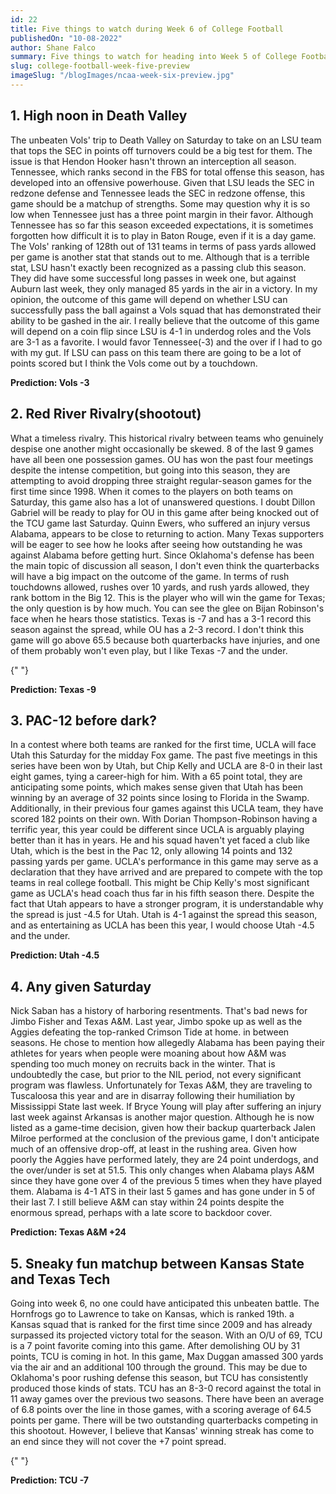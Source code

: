 ```yaml
---
id: 22
title: Five things to watch during Week 6 of College Football
publishedOn: "10-08-2022"
author: Shane Falco
summary: Five things to watch for heading into Week 5 of College Football. Is Clemson a paper tiger? Kansas State and Texas Tech matchup. Minnesota is on a roll. Woo Pig vs Roll Tide. Pokes vs Bears.
slug: college-football-week-five-preview
imageSlug: "/blogImages/ncaa-week-six-preview.jpg"
---
```


<h2 style={{ backgroundColor: "black", color: "white", padding: "20px" }}>
  1. High noon in Death Valley
</h2>
<div style={{ fontFamily: "monospace", margin: "0 24px" }}>
 The unbeaten Vols' trip to Death Valley on Saturday to take on an LSU team that tops the SEC in points off turnovers could be a big test for them. The issue is that Hendon Hooker hasn't thrown an interception all season. Tennessee, which ranks second in the FBS for total offense this season, has developed into an offensive powerhouse. Given that LSU leads the SEC in redzone defense and Tennessee leads the SEC in redzone offense, this game should be a matchup of strengths. Some may question why it is so low when Tennessee just has a three point margin in their favor. Although Tennessee has so far this season exceeded expectations, it is sometimes forgotten how difficult it is to play in Baton Rouge, even if it is a day game. The Vols' ranking of 128th out of 131 teams in terms of pass yards allowed per game is another stat that stands out to me. Although that is a terrible stat, LSU hasn't exactly been recognized as a passing club this season. They did have some successful long passes in week one, but against Auburn last week, they only managed 85 yards in the air in a victory. In my opinion, the outcome of this game will depend on whether LSU can successfully pass the ball against a Vols squad that has demonstrated their ability to be gashed in the air. I really believe that the outcome of this game will depend on a coin flip since LSU is 4-1 in underdog roles and the Vols are 3-1 as a favorite. I would favor Tennessee(-3) and the over if I had to go with my gut. If LSU can pass on this team there are going to be a lot of points scored but I think the Vols come out by a touchdown.

 <p style={{ paddingBottom: "20px" }}><b>Prediction: Vols -3</b></p>
</div>

<h2 style={{ backgroundColor: "black", color: "white", padding: "20px" }}>
  2. Red River Rivalry(shootout)
</h2>
<div style={{ fontFamily: "monospace", margin: "0 24px" }}>
 What a timeless rivalry. This historical rivalry between teams who genuinely despise one another might occasionally be skewed.  8 of the last 9 games have all been one possession games. OU has won the past four meetings despite the intense competition, but going into this season, they are attempting to avoid dropping three straight regular-season games for the first time since 1998. When it comes to the players on both teams on Saturday, this game also has a lot of unanswered questions. I doubt Dillon Gabriel will be ready to play for OU in this game after being knocked out of the TCU game last Saturday. Quinn Ewers, who suffered an injury versus Alabama, appears to be close to returning to action. Many Texas supporters will be eager to see how he looks after seeing how outstanding he was against Alabama before getting hurt. Since Oklahoma's defense has been the main topic of discussion all season, I don't even think the quarterbacks will have a big impact on the outcome of the game. In terms of rush touchdowns allowed, rushes over 10 yards, and rush yards allowed, they rank bottom in the Big 12. This is the player who will win the game for Texas; the only question is by how much. You can see the glee on Bijan Robinson's face when he hears those statistics. Texas is -7 and has a 3-1 record this season against the spread, while OU has a 2-3 record. I don't think this game will go above 65.5 because both quarterbacks have injuries, and one of them probably won't even play, but I like Texas -7 and the under.

{" "}

<p style={{ paddingBottom: "20px" }}>
  <b>Prediction: Texas -9</b>
</p>

</div>

<h2 style={{ backgroundColor: "black", color: "white", padding: "20px" }}>
  3. PAC-12 before dark?
</h2>
<div style={{ fontFamily: "monospace", margin: "0 24px" }}>
In a contest where both teams are ranked for the first time, UCLA will face Utah this Saturday for the midday Fox game. The past five meetings in this series have been won by Utah, but Chip Kelly and UCLA are 8-0 in their last eight games, tying a career-high for him. With a 65 point total, they are anticipating some points, which makes sense given that Utah has been winning by an average of 32 points since losing to Florida in the Swamp. Additionally, in their previous four games against this UCLA team, they have scored 182 points on their own. With Dorian Thompson-Robinson having a terrific year, this year could be different since UCLA is arguably playing better than it has in years. He and his squad haven't yet faced a club like Utah, which is the best in the Pac 12, only allowing 14 points and 132 passing yards per game. UCLA's performance in this game may serve as a declaration that they have arrived and are prepared to compete with the top teams in real college football. This might be Chip Kelly's most significant game as UCLA's head coach thus far in his fifth season there. Despite the fact that Utah appears to have a stronger program, it is understandable why the spread is just -4.5 for Utah. Utah is 4-1 against the spread this season, and as entertaining as UCLA has been this year, I would choose Utah -4.5 and the under.

<p style={{ paddingBottom: "20px" }}>
  <b>Prediction: Utah -4.5</b>
</p>
</div>

<h2 style={{ backgroundColor: "black", color: "white", padding: "20px" }}>
  4. Any given Saturday
</h2>
<div style={{ fontFamily: "monospace", margin: "0 24px" }}>
  Nick Saban has a history of harboring resentments. That's bad news for Jimbo
  Fisher and Texas A&M. Last year, Jimbo spoke up as well as the Aggies
  defeating the top-ranked Crimson Tide at home. in between seasons. He chose to
  mention how allegedly Alabama has been paying their athletes for years when
  people were moaning about how A&M was spending too much money on recruits back
  in the winter. That is undoubtedly the case, but prior to the NIL period, not
  every significant program was flawless. Unfortunately for Texas A&M, they are
  traveling to Tuscaloosa this year and are in disarray following their
  humiliation by Mississippi State last week. If Bryce Young will play after
  suffering an injury last week against Arkansas is another major question.
  Although he is now listed as a game-time decision, given how their backup
  quarterback Jalen Milroe performed at the conclusion of the previous game, I
  don't anticipate much of an offensive drop-off, at least in the rushing area.
  Given how poorly the Aggies have performed lately, they are 24 point
  underdogs, and the over/under is set at 51.5. This only changes when Alabama
  plays A&M since they have gone over 4 of the previous 5 times when they have
  played them. Alabama is 4-1 ATS in their last 5 games and has gone under in 5
  of their last 7. I still believe A&M can stay within 24 points despite the
  enormous spread, perhaps with a late score to backdoor cover.

  <p style={{ paddingBottom: "20px" }}>
    <b>Prediction: Texas A&M +24</b>
  </p>
</div>

<h2 style={{ backgroundColor: "black", color: "white", padding: "20px" }}>
  5. Sneaky fun matchup between Kansas State and Texas Tech
</h2>
<div style={{ fontFamily: "monospace", margin: "0 24px" }}>
  Going into week 6, no one could have anticipated this unbeaten battle. The Hornfrogs go to Lawrence to take on Kansas, which is ranked 19th. a Kansas squad that is ranked for the first time since 2009 and has already surpassed its projected victory total for the season. With an O/U of 69, TCU is a 7 point favorite coming into this game. After demolishing OU by 31 points, TCU is coming in hot. In this game, Max Duggan amassed 300 yards via the air and an additional 100 through the ground. This may be due to Oklahoma's poor rushing defense this season, but TCU has consistently produced those kinds of stats. TCU has an 8-3-0 record against the total in 11 away games over the previous two seasons. There have been an average of 6.8 points over the line in those games, with a scoring average of 64.5 points per game. There will be two outstanding quarterbacks competing in this shootout. However, I believe that Kansas' winning streak has come to an end since they will not cover the +7 point spread.

{" "}

<p style={{ paddingBottom: "20px" }}>
  <b>Prediction: TCU -7</b>
</p>

</div>
